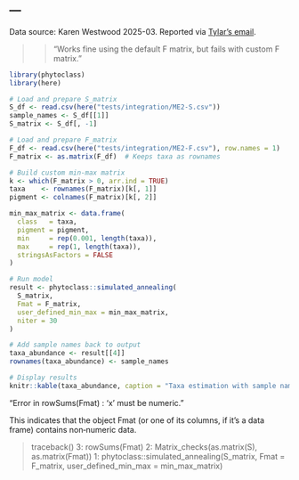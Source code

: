 ---
---

Data source: Karen Westwood 2025-03.
Reported via [Tylar's email](https://mail.google.com/mail/u/0/?pli=1#inbox/FMfcgzQZTVkbdzgfZwHCWXRWSbhZvTdF).

>> "Works fine using the default F matrix, but fails with custom F matrix."

```r
library(phytoclass)
library(here)
```

```R
# Load and prepare S_matrix
S_df <- read.csv(here("tests/integration/ME2-S.csv"))
sample_names <- S_df[[1]]
S_matrix <- S_df[, -1]
```

```R
# Load and prepare F_matrix
F_df <- read.csv(here("tests/integration/ME2-F.csv"), row.names = 1)
F_matrix <- as.matrix(F_df)  # Keeps taxa as rownames
```

```R
# Build custom min-max matrix
k <- which(F_matrix > 0, arr.ind = TRUE)
taxa    <- rownames(F_matrix)[k[, 1]]
pigment <- colnames(F_matrix)[k[, 2]]

min_max_matrix <- data.frame(
  class   = taxa,
  pigment = pigment,
  min     = rep(0.001, length(taxa)),
  max     = rep(1, length(taxa)),
  stringsAsFactors = FALSE
)
```

```R

# Run model
result <- phytoclass::simulated_annealing(
  S_matrix,
  Fmat = F_matrix,
  user_defined_min_max = min_max_matrix,
  niter = 30
)
```

```R
# Add sample names back to output
taxa_abundance <- result[[4]]
rownames(taxa_abundance) <- sample_names

# Display results
knitr::kable(taxa_abundance, caption = "Taxa estimation with sample names")

```

"Error in rowSums(Fmat) : 'x' must be numeric."

This indicates that the object Fmat (or one of its columns, if it’s a data frame) contains non‐numeric data.

> traceback()
3: rowSums(Fmat)
2: Matrix_checks(as.matrix(S), as.matrix(Fmat))
1: phytoclass::simulated_annealing(S_matrix, Fmat = F_matrix, user_defined_min_max = min_max_matrix)

